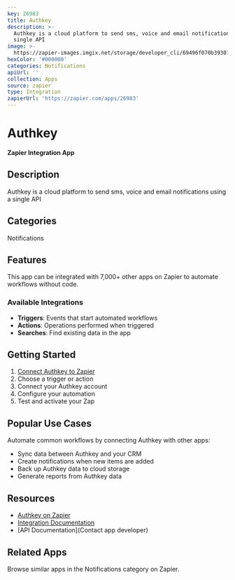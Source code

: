 ```yaml
---
key: 26983
title: Authkey
description: >-
  Authkey is a cloud platform to send sms, voice and email notifications using a
  single API
image: >-
  https://zapier-images.imgix.net/storage/developer_cli/69496f070b3930749ef509134fc4f960.png?auto=format%2Ccompress&ixlib=python-3.0.0&q=50
hexColor: '#000000'
categories: Notifications
apiUrl: ''
collection: Apps
source: zapier
type: Integration
zapierUrl: 'https://zapier.com/apps/26983'
---
```

# Authkey

**Zapier Integration App**

## Description

Authkey is a cloud platform to send sms, voice and email notifications using a single API

## Categories

Notifications

## Features

This app can be integrated with 7,000+ other apps on Zapier to automate workflows without code.

### Available Integrations

- **Triggers**: Events that start automated workflows
- **Actions**: Operations performed when triggered
- **Searches**: Find existing data in the app

## Getting Started

1. [Connect Authkey to Zapier](https://zapier.com/apps/26983)
2. Choose a trigger or action
3. Connect your Authkey account
4. Configure your automation
5. Test and activate your Zap

## Popular Use Cases

Automate common workflows by connecting Authkey with other apps:

- Sync data between Authkey and your CRM
- Create notifications when new items are added
- Back up Authkey data to cloud storage
- Generate reports from Authkey data

## Resources

- [Authkey on Zapier](https://zapier.com/apps/26983)
- [Integration Documentation](https://zapier.com/apps/26983/integrations)
- [API Documentation](Contact app developer)

## Related Apps

Browse similar apps in the Notifications category on Zapier.
